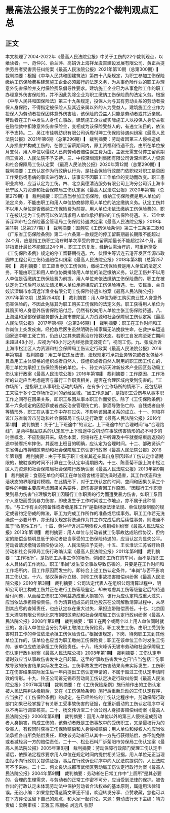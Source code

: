 # 最高法公报关于工伤的22个裁判观点汇总
## 正文
本文梳理了2004-2022年《最高人民法院公报》中关于工伤的22个裁判观点，以飨读者。一、范仲兴、俞兰萍、高娟诉上海祥龙虞吉建设发展有限公司、黄正兵提供劳务者受害责任纠纷案《最高人民法院公报》2021年第10期（总第300期）▎ 裁判摘要：根据《中华人民共和国建筑法》第四十八条规定，为职工参加工伤保险缴纳工伤保险费系建筑施工企业必须履行的法定义务，为从事危险作业的职工办理意外伤害保险并支付保险费系倡导性要求。建筑施工企业已为从事危险工作的职工办理意外伤害保险的，并不因此免除企业为职工缴纳工伤保险费的法定义务。根据《中华人民共和国保险法》第三十九条规定，投保人为与其有劳动关系的劳动者投保人身保险，不得指定被保险人及其近亲属以外的人为受益人。建筑施工企业作为投保人为劳动者投保团体意外伤害险，该保险的受益人只能是劳动者或其近亲属。劳动者在工作中发生人身伤亡事故，建筑施工企业或实际施工人以投保人身份主张在赔偿款中扣除意外伤害保险金，变相成为该保险受益人的，有违立法目的，依法不予支持。二、吴江市佳帆纺织有限公司诉周付坤工伤保险待遇纠纷案《最高人民法院公报》2021年第6期（总第296期）▎ 裁判摘要：劳动者因第三人侵权造成人身损害并构成工伤的，在停工留薪期间内，原工资福利待遇不变，由所在单位按月支付。用人单位以侵权人已向劳动者赔偿误工费为由，主张无需支付停工留薪期间工资的，人民法院不予支持。三、中核深圳凯利集团有限公司诉深圳市人力资源和社会保障局工伤认定案 《最高人民法院公报》2020年第12期（总第290期）▎ 裁判摘要：工伤认定作为行政确认行为，是社会保险行政部门依职权对职工是否因工作受伤或患病的事实进行确认，该事实不因职工工作单位的变动而改变。职工患职业病的，应当认定为工伤。四、北京奥德清洁服务有限公司上海分公司诉上海市长宁区人力资源和社会保障局工伤认定案《最高人民法院公报》2020年第1期（总第279期）▎ 裁判摘要：职工应当参加工伤保险，缴纳工伤保险费是用人单位的法定义务，不能由职工和用人单位协商排除用人单位的法定缴纳义务。认定工伤并不以用人单位是否缴纳工伤保险费为前提。用人单位未依法缴纳工伤保险费的，职工在被认定为工伤后可以依法请求用人单位承担相应的工伤保险待遇。五、邓金龙诉深圳市社会保险基金管理局工伤保险待遇决定案《最高人民法院公报》2019年第11期（总第277期）▎ 裁判摘要：国务院《工伤保险条例》第三十三条第二款和《广东省工伤保险条例》第二十六条第一款规定的停工留薪期最长期限不能超过24个月，应是指工伤职工治疗时单次享受的停工留薪期最长不能超过24个月，而非指累计最长不能超过24个月。职工工伤复发，经确认需治疗的，可重新享受《工伤保险条例》规定的停工留薪期待遇。六、伏恒生等诉连云港开发区华源市政园林工程公司工伤待遇赔偿纠纷案《最高人民法院公报》2018年第3期（总第257期）▎ 裁判摘要：职工应当参加工伤保险，缴纳工伤保险费是用人单位的法定义务，不能由职工和用人单位协商排除用人单位的法定缴纳义务。认定工伤并不以用人单位是否缴纳工伤保险费为前提。用人单位未依法缴纳工伤保险费的，职工在被认定为工伤后可以依法请求用人单位承担相应的工伤保险待遇。七、安民重、兰自姣诉深圳市水湾远洋渔业有限公司工伤保险待遇纠纷案《最高人民法院公报》2017年第12期（总第254期）▎ 裁判摘要：用人单位为职工购买商业性人身意外伤害保险的，不因此免除其为职工购买工伤保险的法定义务。职工获得用人单位为其购买的人身意外伤害保险赔付后，仍然有权向用人单位主张工伤保险待遇。八、上海温和足部保健服务部诉上海市普陀区人力资源和社会保障局工伤认定案《最高人民法院公报》 2017年第4期（总第246期）▎ 裁判摘要：职工在工作时间和工作岗位上突发疾病，经抢救后医生虽然明确告知家属无法挽救生命，在救护车运送回家途中职工死亡的，仍应认定其未脱离治疗抢救状态。若职工自发病至死亡期间未超过48小时，应视为“48小时之内经抢救无效死亡”，视同工伤。九、张成兵诉上海市松江区人力资源和社会保障局工伤认定行政案《最高人民法院公报》2016年第1期▎ 裁判摘要：用工单位违反法律、法规规定将承包业务转包或者发包给不具备用工主体资格的组织或者自然人，该组织或者自然人聘用的职工因工伤亡的，用工单位为承担工伤保险责任的单位。十、孙立兴诉天津新技术产业园区劳动局工伤认定行政案《最高人民法院公报》2016年第1期▎ 裁判摘要：工作原因、工作场所的认定应当考虑是否与履行工作职责相关，是否在合理区域内受到伤害的。“工作场所”，是指职工从事职业活动的场所，在有多个工作场所的情形下，还包括职工来往于多个工作场所之间的必经区域。“因工作原因”，是指职工受伤与从事本职工作之间存在因果关系，即职工系因从事本职工作而受伤。除了《工伤保险条例》第十六条规定的因犯罪或者违反治安管理伤亡的、醉酒导致伤亡的、自残或者自杀等情形外，职工在从事工作中存在过失，不影响该因果关系的成立。十一、何培祥诉江苏省新沂市劳动和社会保障局工伤认定行政案《最高人民法院公报》2016年第1期▎ 裁判摘要：关于“上下班途中”的认定，上下班途中的“合理时间”与“合理路线”，是两种相互联系的认定属于上下班途中受机动车事故伤害情形的必不可少的时空概念，不应割裂开来。结合本案，何培祥在上午听课及中午就餐结束后返校的途中骑摩托车摔伤，其返校上班目的明确，应认定为合理时间。十二、邹政贤诉广东省佛山市禅城区劳动和社会保障局工伤认定行政案《最高人民法院公报》2016年第1期▎ 裁判摘要：由于不属于职工或者其近亲属自身原因超过工伤认定申请期限的，被耽误的时间不计算在工伤认定申请期限内。十三、陈善菊不服上海市松江区人力资源和社会保障局社会保障行政确认案《最高人民法院公报》2013年第9期▎ 裁判摘要：食宿在单位的职工在单位宿舍楼浴室洗澡时遇害，其工作状态和生活状态的界限相对模糊。在此情形下，对于工伤认定的时间、空间和因果关系三个要件的判断主要应考虑因果关系要件，即伤害是否因工作原因。“因履行工作职责受到暴力伤害”应理解为职工因履行工作职责的行为而遭受暴力伤害，如职工系因个人恩怨而受到暴力伤害，即使发生于工作时间或工作地点，亦不属于此种情形。“与工作有关的预备性或者收尾性工作”是指根据法律法规、单位规章制度的规定或者约定俗成的做法，职工为完成工作所作的准备或后续事务。职工工作若无洗澡这一必要环节，亦无相关规定将洗澡作为其工作完成后的后续性事务，则洗澡不属于“收尾性工作”。十四、黄仲华诉刘三明债权人撤销权纠纷案《最高人民法院公报》2013年第1期▎ 裁判摘要：用人单位与劳动者就工伤事故达成赔偿协议，但约定的赔偿金额明显低于劳动者应当享受的工伤保险待遇的，应当认定为显失公平。劳动者请求撤销该赔偿协议的，人民法院应予支持。十五、王长淮诉江苏省盱眙县劳动和社会保障局工伤行政确认案《最高人民法院公报》2011年第9期▎ 裁判摘要：“工作场所”，是指职工从事工作的场所，例如职工所在的车间，而不是指职工本人具体的工作岗位。职工“串岗”发生安全事故导致伤害的，只要是在工作时间和工作场所内、因工作原因而发生的，即符合上述工伤认定条件，“串岗”与否不影响其工伤认定。十六、邹汉英诉孙立根、刘珍工伤事故损害赔偿纠纷案《最高人民法院公报》2010年第3期▎ 裁判摘要：公司法定代表人在组织公司清算过程中，明知公司职工构成工伤并正在进行工伤等级鉴定，却未考虑其工伤等级鉴定后的待遇给付问题，从而给工伤职工的利益造成重大损害的，该行为应认定构成重大过失，应当依法承担赔偿责任。作为清算组成员的其他股东在公司解散清算过程中，未尽到其应尽的查知责任，也应认定存在重大过失，承担连带赔偿责任。十七、北京国玉大酒店有限公司诉北京市朝阳区劳动和社会保障局工伤认定行政纠纷案《最高人民法院公报》2008年第9期▎ 裁判摘要：“职工在两个或两个以上用人单位同时就业的，各用人单位应当分别为职工缴纳工伤保险费。职工发生工伤，由职工受到伤害时其工作的单位依法承担工伤保险责任。”根据该规定，下岗、待岗职工又到其他单位工作的，该单位也应当为职工缴纳工伤保险费；职工在该单位工作时发生工伤的，该单位应依法承担工伤保险责任。十八、杨庆峰诉无锡市劳动和社会保障局工伤认定行政纠纷案《最高人民法院公报》2008年第1期▎ 裁判摘要：工伤认定申请时效应当从事故伤害发生之日起算。这里的“事故伤害发生之日”应当包括工伤事故导致的伤害结果实际发生之日。工伤事故发生时伤害结果尚未实际发生，工伤职工在伤害结果实际发生后一年内提出工伤认定申请的，不属于超过工伤认定申请时效的情形。十九、铃王公司诉无锡市劳动局工伤认定决定行政纠纷案《最高人民法院公报》2007年第1期▎ 裁判摘要：在《工伤保险条例》施行前作出的工伤认定被人民法院判决撤销后，又在《工伤保险条例》施行后重新启动的工伤认定程序，应当执行《工伤保险条例》的规定。在已经终结的工伤认定程序中，劳动保障行政部门如果已经掌握了有关职工受事故伤害的证据，在重新启动的工伤认定程序中可以不再进行调查核实。二十、杨文伟诉宝二十冶公司人身损害赔偿纠纷案《最高人民法院公报》2006年第8期▎ 裁判摘要：因用人单位以外的第三人侵权造成劳动者人身损害，构成工伤的，该劳动者既是工伤事故中的受伤职工，又是侵权行为的受害人，有权同时获得工伤保险赔偿和人身侵权赔偿；用人单位和侵权人均应当依法承担各自所负赔偿责任，即使该劳动者已从其中一方先行获得赔偿，亦不能免除或者减轻另一方的赔偿责任。二十一、松业石料厂诉荥阳市劳保局工伤认定案《最高人民法院公报》2005年第8期▎ 裁判摘要：劳动保障行政部门受理工伤认定申请后，依照法定程序要求用人单位在规定时间内提供相关证据，用人单位无正当理由拒不向行政机关提供证据，事后在行政诉讼程序中向人民法院提供的，人民法院可不予采纳。二十二、何文良诉成都市武侯区劳动局工伤认定行政行为案《最高人民法院公报》2004年第9期▎ 裁判摘要：劳动者在日常工作中“上厕所”是其必要的、合理的生理需求，与劳动者的正常工作密不可分，应当受到法律的保护。被告作出的行政认定未体现劳动法中保护劳动者合法权益的基本原则，属适用法律错误。无讼小编：如果您觉得这篇文章还不错，欢迎转发分享、点赞收藏，您也可以在下方评论区留下自己的观点，和大家一起讨论。来源：劳动法行天下主编：靖力责编：梁萌审核：王雅玉 陈丽娟 刘逸凡 张野